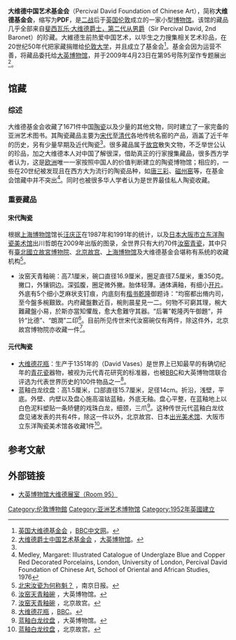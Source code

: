 {{Infobox Museum
 |名称    =大维德中国艺术基金会
 |其他名称=Percival David Foundation of Chinese Art
 |图像    =Bloomsbury, Percival David Foundation of Chinese Art - geograph.org.uk - 670998.jpg
 |图像大小=250
 |图像说明=基金会总部大楼
 |map_type=England
 |latitude=51.524722
 |longitude=-0.130278
 |map_size=220
 |map_caption=基金会总部在英格兰的位置
 |map_type_zh= 英格兰
 |坐标    = <!-- {{Coord/display/inline,title}}-->
 |成立时间= 1952年6月10日
 |关闭时间= 2007年
 |地址    = {{GB}}[[英国|英国]][[伦敦|伦敦]]
 |类型    = 陶瓷博物馆
 |馆藏规模= 约1700
 |占地面积= 
 |年参观人数= 
 |现任主管= 
 |现任馆长= 
 |公共交通= 
 |开放时间= 
 |官方网站= [https://web.archive.org/web/20081023222817/http://www.soas.ac.uk/news/newsitem43671 异地展览通知]
}}
'''大维德中国艺术基金会'''（Percival David Foundation of Chinese Art），简称'''大维德基金会'''，缩写为'''PDF'''，是[[二战|二战]]后于[[英国|英国]][[伦敦|伦敦]]成立的一家小型[[博物馆|博物馆]]。该馆的藏品几乎全部来自[[斐西瓦乐·大维德爵士，第二代从男爵|斐西瓦乐·大维德爵士，第二代从男爵]]（Sir Percival David, 2nd Baronet）的珍藏。大維德生前热爱中国艺术，以毕生之力搜集相关艺术珍品，在20世纪50年代把家藏捐赠给[[伦敦大学|伦敦大学]]，并且成立了基金会<ref name="基金会">[http://www.bbc.co.uk/china/specials/1459_museum/page10.shtml 英国大维德基金会] {{Wayback|url=http://www.bbc.co.uk/china/specials/1459_museum/page10.shtml |date=20130228084607 }}，[[BBC中文网|BBC中文网]]。{{zh-cn}}</ref>。基金会因为运营不善，将藏品委托给[[大英博物馆|大英博物馆]]，并于2009年4月23日在第95号陈列室作专题展出<ref name="介绍">[http://www.britishmuseum.org/about_us/news_and_press/press_releases/2009/chinese_ceramics.aspx 大维德爵士中国艺术基金会] {{Wayback|url=http://www.britishmuseum.org/about_us/news_and_press/press_releases/2009/chinese_ceramics.aspx |date=20121016063706 }}，[[大英博物馆|大英博物馆]]。{{en}}</ref>。

== 馆藏 ==
=== 综述 ===
大维德基金会收藏了1671件中国[[陶瓷|陶瓷]]以及少量的其他文物，同时建立了一家完备的亚洲艺术图书。其陶瓷藏品主要为[[宋代|宋代]]至[[清代|清代]]各地传统名窑的产品，涵盖了近千年的历史，另有少量早期及近代陶瓷<ref name="介绍" />。很多藏品属于[[故宫|故宫]]散失文物，不乏举世公认的珍品，加之大维德本人对中国了解很深，借助真正的行家搜集藏品，很多西方学者认为，这是[[欧洲|欧洲]]唯一一家按照中国人的价值判断建立的陶瓷博物馆；相应的，一些在20世纪被发现且在西方大为流行的陶瓷品种，如[[唐三彩|唐三彩]]、[[磁州窑|磁州窑]]等，在基金会馆藏中并不突出<ref name="图录">Medley, Margaret: Illustrated Catalogue of Underglaze Blue and Copper Red Decorated Porcelains, London, University of London, Percival David Foundation of Chinese Art, School of Oriental and African Studies, 1976</ref>。同时也被很多华人学者认为是世界最佳私人陶瓷收藏。

=== 重要藏品 ===
==== 宋代陶瓷 ====
根据[[上海博物馆|上海博物馆]]馆长[[汪庆正|汪庆正]]在1987年和1991年的统计，以及[[日本|日本]][[大阪市立东洋陶瓷美术馆|大阪市立东洋陶瓷美术馆]]出川哲朗在2009年出版的图录，全世界只有大约70件[[汝窑|汝窑]][[青瓷|青瓷]]，其中只有[[臺北|臺北]][[國立故宮博物院|國立故宮博物院]]、[[北京故宫|北京故宫]]、[[上海博物馆|上海博物馆]]及大维德基金会堪称有系统的收藏机构<ref name>[http://history.people.com.cn/n/2013/0322/c358290-20882681.html 北宋汝瓷为何称魁？] {{Wayback|url=http://history.people.com.cn/n/2013/0322/c358290-20882681.html |date=20150502174806 }}，南京日报。</ref>。
* 汝窑天青釉碗：高7.1厘米，碗口直径16.9厘米，圈足直径7.5厘米，重350克。撇口，外镶铜边。深弧腹，圈足微外撇。胎体轻薄。通体满釉，有细小[[开片|开片]]。外底有5个细小芝麻状支钉痕，内底刻有[[楷书|楷书]][[乾隆|乾隆]]御题诗：“均窑都出脩内司，至今盤多椀艱致。内府藏盤數近百，椀則晨星見一二。何物不可窮其理，椀大難藏盤小易，於斯亦當知懼哉，愈大愈難守其器。“后署”乾隆丙午御題“，并钤“比德”、“朗潤”二印<ref name="英国汝窑碗">[http://www.britishmuseum.org/research/collection_online/collection_object_details.aspx?objectId=3180076&partId=1&searchText=PDF*&sortBy=fromDateDesc&view=list&page=1 汝窑天青釉碗] {{Wayback|url=http://www.britishmuseum.org/research/collection_online/collection_object_details.aspx?objectId=3180076&partId=1&searchText=PDF*&sortBy=fromDateDesc&view=list&page=1 |date=20190619212609 }}，大英博物馆。{{en}}</ref>。目前所见传世宋代汝窑碗仅有两件，除这件外，北京故宫博物院亦收藏一件<ref name="北京汝窑碗">[http://www.dpm.org.cn/shtml/117/@/7853.html 汝窑天青釉碗] {{Wayback|url=http://www.dpm.org.cn/shtml/117/@/7853.html |date=20130106102709 }}，北京故宫。</ref>。

==== 元代陶瓷 ====
* [[大维德花瓶|大维德花瓶]]：生产于1351年的（David Vases）是世界上已知最早的有确切纪年的[[青花瓷|青花瓷]]器物，被视为元代青花研究的标准器，也被[[BBC|BBC]]和大英博物馆联合评选为代表世界历史的100件物品之一<ref name="花瓶">[http://www.bbc.co.uk/ahistoryoftheworld/objects/nEO59KLxRoGD4hW9LD-L_g 大维德花瓶] {{Wayback|url=http://www.bbc.co.uk/ahistoryoftheworld/objects/nEO59KLxRoGD4hW9LD-L_g |date=20170515230837 }}，[[BBC|BBC]]。{{en}}</ref>。
* 蓝釉白龙纹盘：高1.5厘米，口部直径15.7厘米，足径14cm。折沿，浅壁，平底。外壁、内壁以及盘心施高温钴蓝釉，外底无釉。盘心平整，在蓝釉地上以白色泥料塑贴一条矫健的戏珠白龙，细颈，三爪<ref name="英国盘子">[http://www.britishmuseum.org/research/collection_online/collection_object_details.aspx?objectId=3181453&partId=1&searchText=PDF*&sortBy=fromDateDesc&view=list&page=3 蓝釉白龙纹盘] {{Wayback|url=http://www.britishmuseum.org/research/collection_online/collection_object_details.aspx?objectId=3181453&partId=1&searchText=PDF*&sortBy=fromDateDesc&view=list&page=3 |date=20190620120416 }}，大英博物馆。{{en}}</ref>。这种传世元代蓝釉白龙纹盘见诸发表的共有4件，除这一件以外，北京故宫、日本[[出光美术馆|出光美术馆]]、大阪市立东洋陶瓷美术馆各收藏1件<ref name="北京盘子">[http://www.dpm.org.cn/shtml/117/@/6486.html 蓝釉白龙纹盘] {{Wayback|url=http://www.dpm.org.cn/shtml/117/@/6486.html |date=20140713002724 }}，北京故宫。</ref>。

{{Gallery
|title=元代陶瓷
|footer=
|width=190
|height=180
|lines=1
|align=center
|File:The David Vases, 1351.jpg|[[大维德花瓶|大维德花瓶]]
|File:Yuan Jingdezhen dragon and pearl dish.jpg|蓝釉白龙纹盘
}}

== 参考文献 ==
{{reflist}}

{{Commons category|Room 95, British Museum|大英博物馆大维德展室（Room 95）}}
== 外部链接 ==
* [http://www.britishmuseum.org/explore/galleries/asia/room_95_chinese_ceramics.aspx 大英博物馆大维德展室（Room 95）]{{Wayback|url=http://www.britishmuseum.org/explore/galleries/asia/room_95_chinese_ceramics.aspx |date=20130524143832 }}{{en}}

{{大英博物館}}

{{Authority control}}
[[Category:伦敦博物館|Category:伦敦博物館]]
[[Category:亚洲艺术博物馆|Category:亚洲艺术博物馆]]
[[Category:1952年英國建立|Category:1952年英國建立]]